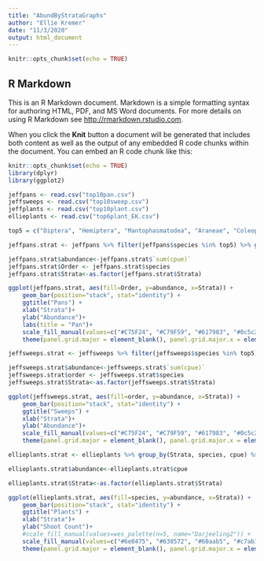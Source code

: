 ```yaml
---
title: "AbundByStrataGraphs"
author: "Ellie Kremer"
date: "11/3/2020"
output: html_document
---
```


```r
knitr::opts_chunk$set(echo = TRUE)
```

## R Markdown

This is an R Markdown document. Markdown is a simple formatting syntax for authoring HTML, PDF, and MS Word documents. For more details on using R Markdown see <http://rmarkdown.rstudio.com>.

When you click the **Knit** button a document will be generated that includes both content as well as the output of any embedded R code chunks within the document. You can embed an R code chunk like this:


```r
knitr::opts_chunk$set(echo = TRUE)
library(dplyr)
library(ggplot2)
```

```r
jeffpans <- read.csv("top10pan.csv")
jeffsweeps <- read.csv("top10sweep.csv")
jeffplants <- read.csv("top10plant.csv") 
ellieplants <- read.csv("top6plant_EK.csv")

```

```r
top5 = c("Diptera", "Hemiptera", "Mantophasmatodea", "Araneae", "Coleoptera")

jeffpans.strat <- jeffpans %>% filter(jeffpans$species %in% top5) %>% group_by(Strata, species) %>% summarise(sum(cpue))
```
```r
jeffpans.strat$abundance<-jeffpans.strat$`sum(cpue)`
jeffpans.strat$Order <- jeffpans.strat$species
jeffpans.strat$Strata<-as.factor(jeffpans.strat$Strata)
```

```r
ggplot(jeffpans.strat, aes(fill=Order, y=abundance, x=Strata)) + 
    geom_bar(position="stack", stat="identity") +
    ggtitle("Pans") +
    xlab("Strata")+
    ylab("Abundance")+
    labs(title = "Pan")+
    scale_fill_manual(values=c("#C75F24", "#C79F59", "#617983", "#0c5c2a", "#601303")) +
    theme(panel.grid.major = element_blank(), panel.grid.major.x = element_blank(), axis.text.x = element_text(face="bold", size=12, family= "sans", colour = "black"), axis.text.y = element_text(face="bold", size=12, family= "sans", colour = "black"), text = element_text(face = "bold", size=16, family= "sans", colour = "black"), panel.grid.minor.x = element_blank(), panel.border = element_rect(fill=NA, colour = "black", size=1.25), panel.background = element_rect(fill='white', colour='black'))
```

```r
jeffsweeps.strat <- jeffsweeps %>% filter(jeffsweeps$species %in% top5) %>% group_by(Strata, species) %>% summarise(sum(cpue))
```

```r
jeffsweeps.strat$abundance<-jeffsweeps.strat$`sum(cpue)`
jeffsweeps.strat$order <- jeffsweeps.strat$species
jeffsweeps.strat$Strata<-as.factor(jeffsweeps.strat$Strata)
```

```r
ggplot(jeffsweeps.strat, aes(fill=order, y=abundance, x=Strata)) + 
    geom_bar(position="stack", stat="identity") +
    ggtitle("Sweeps") +
    xlab("Strata")+
    ylab("Abundance")+
    scale_fill_manual(values=c("#C75F24", "#C79F59", "#617983", "#0c5c2a", "#601303")) +
    theme(panel.grid.major = element_blank(), panel.grid.major.x = element_blank(), axis.text.x = element_text(face="bold", size=12, family= "sans", colour = "black"), axis.text.y = element_text(face="bold", size=12, family= "sans", colour = "black"), text = element_text(face = "bold", size=16, family= "sans", colour = "black"), panel.grid.minor.x = element_blank(), panel.border = element_rect(fill=NA, colour = "black", size=1.25), panel.background = element_rect(fill='white', colour='black'))
```


```r
ellieplants.strat <- ellieplants %>% group_by(Strata, species, cpue) %>% summarise()

ellieplants.strat$abundance<-ellieplants.strat$cpue

ellieplants.strat$Strata<-as.factor(ellieplants.strat$Strata)


```

```r
ggplot(ellieplants.strat, aes(fill=species, y=abundance, x=Strata)) + 
    geom_bar(position="stack", stat="identity") +
    ggtitle("Plants") +
    xlab("Strata")+
    ylab("Shoot Count")+
    #scale_fill_manual(values=wes_palette(n=5, name="Darjeeling2")) +
    scale_fill_manual(values=c("#6e0475", "#638572", "#60aab5", "#c7ab10", "#265c20", "#0d0787"), labels = c(expression(paste("A.", italic("glomeratus"))), expression(paste("J.", italic("roemerianus"))),expression(paste("S.", italic("alterniflora"))), expression(paste("S.", italic("patens"))), expression(paste("S.", italic("sempervirens"))), expression(paste("T.", italic("latifolia"))))) +
    theme(panel.grid.major = element_blank(), panel.grid.major.x = element_blank(), axis.text.x = element_text(face="bold", size=12, family= "sans", colour = "black"), axis.text.y = element_text(face="bold", size=12, family= "sans", colour = "black"), text = element_text(face = "bold", size=16, family= "sans", colour = "black"), panel.grid.minor.x = element_blank(), panel.border = element_rect(fill=NA, colour = "black", size=1.25), panel.background = element_rect(fill='white', colour='black'))
```


